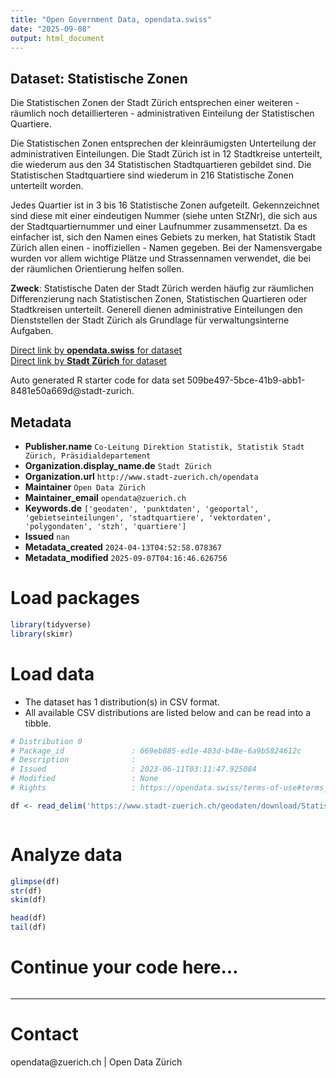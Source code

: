 ```yaml
---
title: "Open Government Data, opendata.swiss"
date: "2025-09-08"
output: html_document
---
```


## Dataset: Statistische Zonen

Die Statistischen Zonen der Stadt Zürich entsprechen einer weiteren - räumlich noch detaillierteren - administrativen Einteilung der Statistischen Quartiere.

Die Statistischen Zonen entsprechen der kleinräumigsten Unterteilung der administrativen Einteilungen. Die Stadt Zürich ist in 12 Stadtkreise unterteilt, die wiederum aus den 34 Statistischen Stadtquartieren gebildet sind. Die Statistischen Stadtquartiere sind wiederum in 216 Statistische Zonen unterteilt worden. 

Jedes Quartier ist in 3 bis 16 Statistische Zonen aufgeteilt. Gekennzeichnet sind diese mit einer eindeutigen Nummer (siehe unten StZNr), die sich aus der Stadtquartiernummer und einer Laufnummer zusammensetzt. Da es einfacher ist, sich den Namen eines Gebiets zu merken, hat Statistik Stadt Zürich allen einen - inoffiziellen - Namen gegeben. Bei der Namensvergabe wurden vor allem wichtige Plätze und Strassennamen verwendet, die bei der räumlichen Orientierung helfen sollen.

**Zweck**: Statistische Daten der Stadt Zürich werden häufig zur räumlichen Differenzierung nach Statistischen Zonen, Statistischen Quartieren oder Stadtkreisen unterteilt. Generell dienen administrative Einteilungen den Dienststellen der Stadt Zürich als Grundlage für verwaltungsinterne Aufgaben. 

[Direct link by **opendata.swiss** for dataset](https://opendata.swiss/de/dataset/statistische-zonen)<br>
[Direct link by **Stadt Zürich** for dataset](https://data.stadt-zuerich.ch/dataset/geo_statistische_zonen)

Auto generated R starter code for data set 509be497-5bce-41b9-abb1-8481e50a669d@stadt-zurich.

## Metadata

- **Publisher.name** `Co-Leitung Direktion Statistik, Statistik Stadt Zürich, Präsidialdepartement`
- **Organization.display_name.de** `Stadt Zürich`
- **Organization.url** `http://www.stadt-zuerich.ch/opendata`
- **Maintainer** `Open Data Zürich`
- **Maintainer_email** `opendata@zuerich.ch`
- **Keywords.de** `['geodaten', 'punktdaten', 'geoportal', 'gebietseinteilungen', 'stadtquartiere', 'vektordaten', 'polygondaten', 'stzh', 'quartiere']`
- **Issued** `nan`
- **Metadata_created** `2024-04-13T04:52:58.078367`
- **Metadata_modified** `2025-09-07T04:16:46.626756`


# Load packages

```r

library(tidyverse)
library(skimr)

```

# Load data

-   The dataset has 1 distribution(s) in CSV format.
-   All available CSV distributions are listed below and can be read into a tibble.

```r

# Distribution 0
# Package_id               : 669eb885-ed1e-403d-b48e-6a9b5824612c
# Description              : 
# Issued                   : 2023-06-11T03:11:47.925084
# Modified                 : None
# Rights                   : https://opendata.swiss/terms-of-use#terms_open

df <- read_delim('https://www.stadt-zuerich.ch/geodaten/download/Statistische_Zonen?format=10008')



```

# Analyze data

```r

glimpse(df)
str(df)
skim(df)

head(df)
tail(df)

```

# Continue your code here...

```r

```

------------------------------------------------------------------------

# Contact

opendata@zuerich.ch | Open Data Zürich

